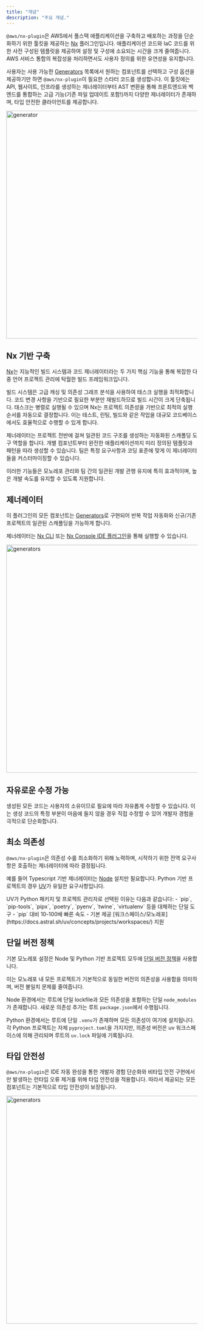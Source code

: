 ```yaml
---
title: "개념"
description: "주요 개념."
---
```





`@aws/nx-plugin`은 AWS에서 풀스택 애플리케이션을 구축하고 배포하는 과정을 단순화하기 위한 툴킷을 제공하는 [Nx](https://nx.dev/) 플러그인입니다. 애플리케이션 코드와 IaC 코드를 위한 사전 구성된 템플릿을 제공하여 설정 및 구성에 소요되는 시간을 크게 줄여줍니다. AWS 서비스 통합의 복잡성을 처리하면서도 사용자 정의를 위한 유연성을 유지합니다.

사용자는 사용 가능한 [Generators](#generators) 목록에서 원하는 컴포넌트를 선택하고 구성 옵션을 제공하기만 하면 `@aws/nx-plugin`이 필요한 스타터 코드를 생성합니다. 이 툴킷에는 API, 웹사이트, 인프라를 생성하는 제너레이터부터 AST 변환을 통해 프론트엔드와 백엔드를 통합하는 고급 기능(기존 파일 업데이트 포함!)까지 다양한 제너레이터가 존재하며, 타입 안전한 클라이언트를 제공합니다.

<Image src={websiteGeneratorGif} alt="generator" width="800" height="600" />

## Nx 기반 구축

[Nx](https://nx.dev)는 지능적인 빌드 시스템과 코드 제너레이터라는 두 가지 핵심 기능을 통해 복잡한 다중 언어 프로젝트 관리에 탁월한 빌드 프레임워크입니다.

빌드 시스템은 고급 캐싱 및 의존성 그래프 분석을 사용하여 태스크 실행을 최적화합니다. 코드 변경 사항을 기반으로 필요한 부분만 재빌드하므로 빌드 시간이 크게 단축됩니다. 태스크는 병렬로 실행될 수 있으며 Nx는 프로젝트 의존성을 기반으로 최적의 실행 순서를 자동으로 결정합니다. 이는 테스트, 린팅, 빌드와 같은 작업을 대규모 코드베이스에서도 효율적으로 수행할 수 있게 합니다.

제너레이터는 프로젝트 전반에 걸쳐 일관된 코드 구조를 생성하는 자동화된 스캐폴딩 도구 역할을 합니다. 개별 컴포넌트부터 완전한 애플리케이션까지 미리 정의된 템플릿과 패턴을 따라 생성할 수 있습니다. 팀은 특정 요구사항과 코딩 표준에 맞게 이 제너레이터들을 커스터마이징할 수 있습니다.

이러한 기능들은 모노레포 관리와 팀 간의 일관된 개발 관행 유지에 특히 효과적이며, 높은 개발 속도를 유지할 수 있도록 지원합니다.

## 제너레이터

이 플러그인의 모든 컴포넌트는 [Generators](https://nx.dev/features/generate-code)로 구현되어 반복 작업 자동화와 신규/기존 프로젝트의 일관된 스캐폴딩을 가능하게 합니다.

제너레이터는 [Nx CLI](https://nx.dev/features/generate-code#invoke-generators) 또는 [Nx Console IDE 플러그인](https://nx.dev/getting-started/editor-setup)을 통해 실행할 수 있습니다.

<Image src={generatorsJpg} alt="generators" width="800" height="600" />

## 자유로운 수정 가능

생성된 모든 코드는 사용자의 소유이므로 필요에 따라 자유롭게 수정할 수 있습니다. 이는 생성 코드의 특정 부분이 마음에 들지 않을 경우 직접 수정할 수 있어 개발자 경험을 극적으로 단순화합니다.

## 최소 의존성

`@aws/nx-plugin`은 의존성 수를 최소화하기 위해 노력하며, 시작하기 위한 전역 요구사항은 호출하는 제너레이터에 따라 결정됩니다.

예를 들어 Typescript 기반 제너레이터는 [Node](https://nodejs.org/en/download) 설치만 필요합니다. Python 기반 프로젝트의 경우 [UV](https://docs.astral.sh/uv/)가 유일한 요구사항입니다.

<Aside>
  UV가 Python 패키지 및 프로젝트 관리자로 선택된 이유는 다음과 같습니다:
  - `pip`, `pip-tools`, `pipx`, `poetry`, `pyenv`, `twine`, `virtualenv` 등을 대체하는 단일 도구
  - `pip` 대비 10-100배 빠른 속도
  - 기본 제공 [워크스페이스/모노레포](https://docs.astral.sh/uv/concepts/projects/workspaces/) 지원
</Aside>

## 단일 버전 정책

기본 모노레포 설정은 Node 및 Python 기반 프로젝트 모두에 [단일 버전 정책](https://nx.dev/concepts/decisions/dependency-management#single-version-policy)을 사용합니다.

이는 모노레포 내 모든 프로젝트가 기본적으로 동일한 버전의 의존성을 사용함을 의미하며, 버전 불일치 문제를 줄여줍니다.

Node 환경에서는 루트에 단일 lockfile과 모든 의존성을 포함하는 단일 `node_modules`가 존재합니다. 새로운 의존성 추가는 루트 `package.json`에서 수행됩니다.

Python 환경에서는 루트에 단일 `.venv`가 존재하며 모든 의존성이 여기에 설치됩니다. 각 Python 프로젝트는 자체 `pyproject.toml`을 가지지만, 의존성 버전은 uv 워크스페이스에 의해 관리되며 루트의 `uv.lock` 파일에 기록됩니다.

## 타입 안전성

`@aws/nx-plugin`은 IDE 자동 완성을 통한 개발자 경험 단순화와 비타입 안전 구현에서만 발생하는 런타임 오류 제거를 위해 타입 안전성을 적용합니다. 따라서 제공되는 모든 컴포넌트는 기본적으로 타입 안전성이 보장됩니다.

<Image src={typeSafetyGif} alt="generators" width="800" height="600" />